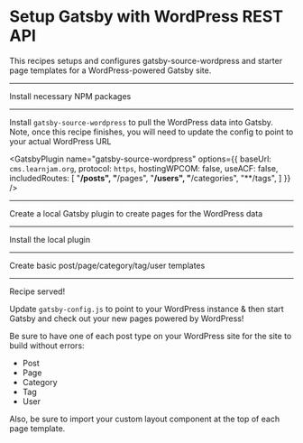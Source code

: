 # Setup Gatsby with WordPress REST API 

This recipes setups and configures gatsby-source-wordpress and starter page templates for a WordPress-powered Gatsby site.

---

Install necessary NPM packages

<NPMPackage name="gatsby-source-wordpress" />

---

Install `gatsby-source-wordpress` to pull the WordPress data into Gatsby. Note, once this recipe finishes, you will need to update the config to point to your actual WordPress URL


<GatsbyPlugin name="gatsby-source-wordpress" options={{
  baseUrl: `cms.learnjam.org`,
  protocol: `https`,
  hostingWPCOM: false,
  useACF: false,
  includedRoutes: [
      "**/posts",
      "**/pages",
      "**/users",
      "**/categories",
      "**/tags",
  ]
}} />

---

Create a local Gatsby plugin to create pages for the WordPress data

<File
  path="./plugins/gatsby-plugin-wordpress/gatsby-node.js"
  content="https://raw.githubusercontent.com/crock/gatsby-recipe-headless-wordpress/master/gatsby-node.restapi.js"
/>

<File
  path="./plugins/gatsby-plugin-wordpress/package.json"
  content="https://gist.githubusercontent.com/crock/8e310872e9b3dd6753ee4d63f33a05f8/raw/d9b5df87d7eb1f72e3724f9ba1ba4799210dabad/package.json"
/>

---

Install the local plugin

<GatsbyPlugin name="gatsby-plugin-wordpress" isLocal={true} />

---

Create basic post/page/category/tag/user templates

<File
  path="src/templates/post.js"
  content="https://raw.githubusercontent.com/crock/gatsby-recipe-headless-wordpress/master/restapi-src/templates/post.js"
/>

<File
  path="src/templates/page.js"
  content="https://raw.githubusercontent.com/crock/gatsby-recipe-headless-wordpress/master/restapi-src/templates/page.js"
/>

<File
  path="src/templates/category.js"
  content="https://raw.githubusercontent.com/crock/gatsby-recipe-headless-wordpress/master/restapi-src/templates/category.js"
/>

<File
  path="src/templates/tag.js"
  content="https://raw.githubusercontent.com/crock/gatsby-recipe-headless-wordpress/master/restapi-src/templates/tag.js"
/>

<File
  path="src/templates/user.js"
  content="https://raw.githubusercontent.com/crock/gatsby-recipe-headless-wordpress/master/restapi-src/templates/user.js"
/>


---

Recipe served!

Update `gatsby-config.js` to point to your WordPress instance & then start Gatsby and check out your new pages powered by WordPress!

Be sure to have one of each post type on your WordPress site for the site to build without errors: 
- Post
- Page
- Category
- Tag
- User

Also, be sure to import your custom layout component at the top of each page template.
